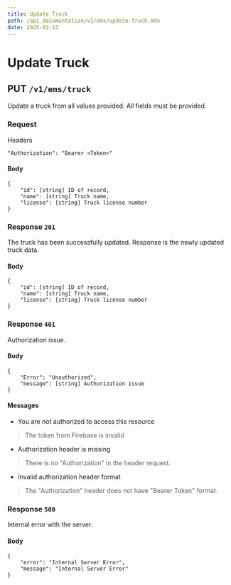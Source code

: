 ```yaml
---
title: Update Truck
path: /api_documentation/v1/ems/update-truck.mdx
date: 2025-02-15
---
```


# Update Truck

## PUT `/v1/ems/truck`

Update a truck from all values provided. All fields must be provided.

### Request

Headers

```
"Authorization": "Bearer <Token>"
```
#### Body

```
{
    "id": [string] ID of record,
    "name": [string] Truck name,
    "license": [string] Truck license number
}
```

### Response `201`

The truck has been successfully updated. Response is the newly updated truck data.

#### Body

```
{
    "id": [string] ID of record,
    "name": [string] Truck name,
    "license": [string] Truck license number
}
```

### Response `401`

Authorization issue.

#### Body
```
{
    "Error": "Unauthorized",
    "message": [string] Authorization issue
}
```

#### Messages

- You are not authorized to access this resource
> The token from Firebase is invalid
- Authorization header is missing
> There is no "Authorization" in the header request.
- Invalid authorization header format
> The "Authorization" header does not have "Bearer Token" format.

### Response `500`

Internal error with the server.

#### Body

```
{
    "error": "Internal Server Error",
    "message": "Internal Server Error"
}
```